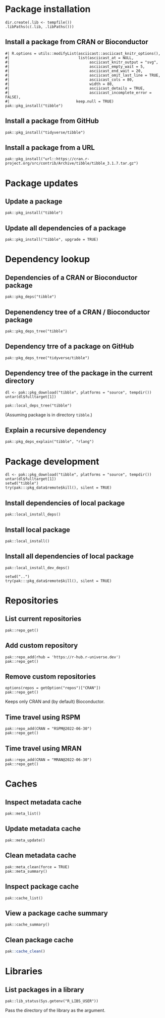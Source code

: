 
# Package installation

```asciicast
dir.create(.lib <- tempfile())
.libPaths(c(.lib, .libPaths()))
```

## Install a package from CRAN or Bioconductor

```asciicast
#| R.options = utils::modifyList(asciicast::asciicast_knitr_options(),
#|                               list(asciicast_at = NULL,
#|                                    asciicast_knitr_output = "svg",
#|                                    asciicast_empty_wait = 5,
#|                                    asciicast_end_wait = 20,
#|                                    asciicast_omit_last_line = TRUE,
#|                                    asciicast_cols = 80,
#|                                    width = 80,
#|                                    asciicast_details = TRUE,
#|                                    asciicast_incomplete_error = FALSE),
#|                              keep.null = TRUE)
pak::pkg_install("tibble")
```

## Install a package from GitHub

```asciicast
pak::pkg_install("tidyverse/tibble")
```

## Install a package from a URL

```asciicast
pak::pkg_install("url::https://cran.r-project.org/src/contrib/Archive/tibble/tibble_3.1.7.tar.gz")
```

# Package updates

## Update a package

```asciicast
pak::pkg_install("tibble")
```

## Update all dependencies of a package

```asciicast
pak::pkg_install("tibble", upgrade = TRUE)
```

# Dependency lookup

## Dependencies of a CRAN or Bioconductor package

```asciicast
pak::pkg_deps("tibble")
```

## Depenendency tree of a CRAN / Bioconductor package

```asciicast
pak::pkg_deps_tree("tibble")
```

## Dependency trre of a package on GitHub

```asciicast
pak::pkg_deps_tree("tidyverse/tibble")
```

## Dependency tree of the package in the current directory

```asciicast
dl <- pak::pkg_download("tibble", platforms = "source", tempdir())
untar(dl$fulltarget[1])
```

```asciicast
pak::local_deps_tree("tibble")
```

(Assuming package is in directory `tibble`.)

## Explain a recursive dependency

```asciicast
pak::pkg_deps_explain("tibble", "rlang")
```

# Package development

```asciicast
dl <- pak::pkg_download("tibble", platforms = "source", tempdir())
untar(dl$fulltarget[1])
setwd("tibble")
try(pak:::pkg_data$remote$kill(), silent = TRUE)
```

## Install dependencies of local package

```asciicast
pak::local_install_deps()
```

## Install local package

```asciicast
pak::local_install()
```

## Install all dependencies of local package

```asciicast
pak::local_install_dev_deps()
```

```asciicast
setwd("..")
try(pak:::pkg_data$remote$kill(), silent = TRUE)
```

# Repositories

## List current repositories

```asciicast
pak::repo_get()
```

## Add custom repository

```asciicast
pak::repo_add(rhub = 'https://r-hub.r-universe.dev')
pak::repo_get()
```

## Remove custom repositories

```asciicast
options(repos = getOption("repos")["CRAN"])
pak::repo_get()
```

Keeps only CRAN and (by default) Bioconductor.

## Time travel using RSPM

```asciicast
pak::repo_add(CRAN = "RSPM@2022-06-30")
pak::repo_get()
```

## Time travel using MRAN

```asciicast
pak::repo_add(CRAN = "MRAN@2022-06-30")
pak::repo_get()
```

# Caches

## Inspect metadata cache

```asciicast
pak::meta_list()
```

## Update metadata cache

```asciicast
pak::meta_update()
```

## Clean metadata cache

```asciicast
pak::meta_clean(force = TRUE)
pak::meta_summary()
```

## Inspect package cache

```asciicast
pak::cache_list()
```

## View a package cache summary

```asciicast
pak::cache_summary()
```

## Clean package cache

```r
pak::cache_clean()
```

# Libraries

## List packages in a library

```asciicast
pak::lib_status(Sys.getenv("R_LIBS_USER"))
```

Pass the directory of the library as the argument.
